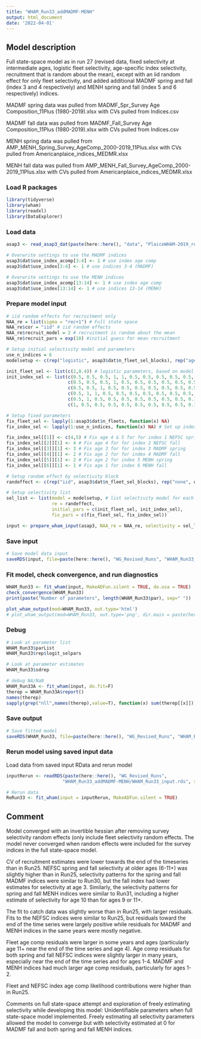 ```yaml
---
title: "WHAM_Run33_addMADMF-MENH"
output: html_document
date: '2022-04-01'
---
```


## Model description
Full state-space model as in run 27 (revised data, fixed selectivity at intermediate ages, logistic fleet selectivity, age-specific index selectivity, recruitment that is random about the mean), except with an iid random effect for only fleet selectivity, and added additional MADMF spring and fall (index 3 and 4 respectively) and MENH spring and fall (index 5 and 6 respectively) indices. 

MADMF spring data was pulled from MADMF_Spr_Survey Age Composition_11Plus (1980-2019).xlsx with CVs pulled from Indices.csv

MADMF fall data was pulled from MADMF_Fall_Survey Age Composition_11Plus (1980-2019).xlsx with CVs pulled from Indices.csv

MENH spring data was pulled from AMP_MENH_Spring_Survey_AgeComp_2000-2019_11Plus.xlsx with CVs pulled from Americanplaice_indices_MEDMR.xlsx

MENH fall data was pulled from AMP_MENH_Fall_Survey_AgeComp_2000-2019_11Plus.xlsx with CVs pulled from Americanplaice_indices_MEDMR.xlsx

### Load R packages
```r
library(tidyverse)
library(wham)
library(readxl)
library(DataExplorer)
```

### Load data
```r
asap3 <- read_asap3_dat(paste(here::here(), "data", "PlaiceWHAM-2019_revised_NEFSC-LW-WAA_StateIndices.DAT", sep="/"))

# Overwrite settings to use the MADMF indices
asap3$dat$use_index_acomp[3:4] <- 1 # use index age comp
asap3$dat$use_index[3:4] <- 1 # use indices 3-4 (MADMF)

# Overwrite settings to use the MENH indices
asap3$dat$use_index_acomp[13:14] <- 1 # use index age comp
asap3$dat$use_index[13:14] <- 1 # use indices 13-14 (MENH)
```

### Prepare model input
```r
# iid random effects for recruitment only 
NAA_re = list(sigma = "rec+1") # Full state space 
NAA_re$cor = "iid" # iid random effects
NAA_re$recruit_model = 2 # recruitment is random about the mean
NAA_re$recruit_pars = exp(10) #initial guess for mean recruitment

# Setup initial selectivity model and parameters
use_n_indices = 6
modelsetup <- c(rep("logistic", asap3$dat$n_fleet_sel_blocks), rep("age-specific", use_n_indices))

init_fleet_sel <- list(c(2,0.4)) # logistic parameters, based on model type
init_index_sel <- list(c(0.5, 0.5, 0.5, 1, 1, 0.5, 0.5, 0.5, 0.5, 0.5, 0.5), # NEFSC spring
                       c(0.5, 0.5, 0.5, 1, 0.5, 0.5, 0.5, 0.5, 0.5, 0.5, 0.5), # NEFSC fall
                       c(0.5, 0.5, 1, 0.5, 0.5, 0.5, 0.5, 0.5, 0.5, 0.5, 0.5), # MADMF spring
                       c(0.5, 1, 1, 0.5, 0.5, 0.5, 0.5, 0.5, 0.5, 0.5, 0.5), # MADMF fall
                       c(0.5, 1, 0.5, 0.5, 0.5, 0.5, 0.5, 0.5, 0.5, 0.1, 0.1), # MENH spring
                       c(1, 0.5, 0.5, 0.5, 0.5, 0.5, 0.5, 0.5, 0.5, 0.1, 0.1))  # MENH fall

# Setup fixed parameters
fix_fleet_sel <- lapply(1:asap3$dat$n_fleets, function(x) NA) 
fix_index_sel <- lapply(1:use_n_indices, function(x) NA) # Set up index selectivity fix object

fix_index_sel[[1]] <- c(4,5) # Fix age 4 & 5 for for index 1 NEFSC spring
fix_index_sel[[2]][1] <- 4 # Fix age 4 for for index 2 NEFSC fall
fix_index_sel[[3]][1] <- 3 # Fix age 3 for for index 3 MADMF spring
fix_index_sel[[4]][1] <- 2 # Fix age 2 for for index 4 MADMF fall
fix_index_sel[[5]][1] <- 2 # Fix age 2 for index 5 MENH spring
fix_index_sel[[6]][1] <- 1 # Fix age 1 for index 6 MENH fall

# Setup random effect by selectivity block 
randeffect <- c(rep("iid", asap3$dat$n_fleet_sel_blocks), rep("none", use_n_indices))

# Setup selectivity list
sel_list <- list(model = modelsetup, # list selectivity model for each fleet and index
                 re = randeffect,
                 initial_pars = c(init_fleet_sel, init_index_sel),
                 fix_pars = c(fix_fleet_sel, fix_index_sel))

input <- prepare_wham_input(asap3, NAA_re = NAA_re, selectivity = sel_list, model_name = "WHAM_Run33") 
```

### Save input
```r
# Save model data input
saveRDS(input, file=paste(here::here(), "WG_Revised_Runs", "WHAM_Run33_addMADMF-MENH", "WHAM_Run33_input.rds", sep="/"))
```

### Fit model, check convergence, and run diagnostics
```r
WHAM_Run33 <- fit_wham(input, MakeADFun.silent = TRUE, do.osa = TRUE) 
check_convergence(WHAM_Run33)
print(paste("Number of parameters", length(WHAM_Run33$par), sep=" "))

plot_wham_output(mod=WHAM_Run33, out.type='html')
# plot_wham_output(mod=WHAM_Run33, out.type='png', dir.main = paste(here::here(), "WHAM_Run33", sep="/"))
```

### Debug
```r
# Look at parameter list
WHAM_Run33$parList
WHAM_Run33$rep$logit_selpars

# Look at parameter estimates
WHAM_Run33$sdrep

# debug NA/NaN
WHAM_Run33A <- fit_wham(input, do.fit=F)
therep = WHAM_Run33A$report()
names(therep)
sapply(grep("nll",names(therep),value=T), function(x) sum(therep[[x]]))
```

### Save output
```r
# Save fitted model
saveRDS(WHAM_Run33, file=paste(here::here(), "WG_Revised_Runs", "WHAM_Run33_addMADMF-MENH", "WHAM_Run33_model.rds", sep="/"))
```

### Rerun model using saved input data
Load data from saved input RData and rerun model
```r
inputRerun <- readRDS(paste(here::here(), "WG_Revised_Runs",
                     "WHAM_Run33_addMADMF-MENH/WHAM_Run33_input.rds", sep="/"))

# Rerun data
ReRun33 <- fit_wham(input = inputRerun, MakeADFun.silent = TRUE)
```

## Comment
Model converged with an invertible hessian after removing survey selectivity random effects (only include fleet selectivity random effects. The model never converged when random effects were included for the survey indices in the full state-space model.

CV of recruitment estimates were lower towards the end of the timeseries than in Run25. NEFSC spring and fall selectivity at older ages (6-11+) was slightly higher than in Run25, selectivity patterns for the spring and fall MADMF indices were similar to Run30, but the fall index had lower estimates for selectivity at age 3. Similarly, the selectivity patterns for spring and fall MENH indices were similar to Run31, including a higher estimate of selectivity for age 10 than for ages 9 or 11+. 

The fit to catch data was slightly worse than in Run25, with larger residuals. Fits to the NEFSC indices were similar to Run25, but residuals toward the end of the time series were largely positive while residuals for MADMF and MENH indices in the same years were mostly negative. 

Fleet age comp residuals were larger in some years and ages (particularly age 11+ near the end of the time series and age 4). Age comp residuals for both spring and fall NEFSC indices were slightly larger in many years, especially near the end of the time series and for ages 1-4. MADMF and MENH indices had much larger age comp residuals, particularly for ages 1-2. 

Fleet and NEFSC index age comp likelihood contributions were higher than in Run25. 

Comments on full state-space attempt and exploration of freely estimating selectivity while developing this model: Unidentifiable parameters when full state-space model implemented. Freely estimating all selectivity parameters allowed the model to converge but with selectivity estimated at 0 for MADMF fall and both spring and fall MENH indices. 

